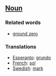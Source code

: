 ==[[Noun]]==

===Related words===
*[[ground zero]]

===Translations===
*[[Esperanto]]: [[grundo]]
*[[French]]: [[sol]]
*[[Swedish]]: [[mark]]